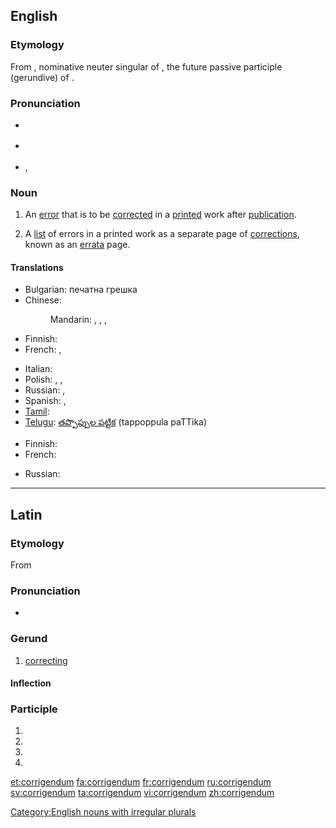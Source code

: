 {{was wotd|2010|October|14}}
==English==

===Etymology===
From {{etyl|la}} {{term|corrigendum|lang=la}}, nominative neuter singular of {{term|corrigendus|lang=la}}, the future passive participle (gerundive) of {{term|corrigo|corrigō|I correct|lang=la}}.

===Pronunciation===
* {{a|UK}} {{IPA|/ˌkɒɹ.ɪˈdʒɛn.dəm/|/ˌkɒɹ.ɪˈgɛn.dəm/}}
* {{a|US}} {{IPA|/ˌkɔɹ.ɨˈdʒɛn.dəm/|/ˌkɔɹ.ɨˈgɛn.dəm/}}
* {{audio|en-us-corrigendum.ogg|Audio (US)}}, {{audio|en-us-corrigendum-2.ogg|Audio (US)}}

===Noun===
{{en-noun|corrigend|a}}

# An [[error]] that is to be [[correct]]ed in a [[print]]ed work after [[publication]].
# {{usually|plural}} A [[list]] of errors in a printed work as a separate page of [[correction]]s, known as an [[errata]] page.

====Translations====
{{trans-top|error that is to be corrected in a printed work}}
* Bulgarian: печатна грешка
* Chinese:
*: Mandarin: {{t|cmn|勘誤|sc=Hani}}, {{t|cmn|勘误|tr=kānwù|sc=Hani}}, {{qualifier|alternative form:}} {{t|cmn|刊誤|sc=Hani}}, {{t|cmn|刊误|sc=Hani}}
* Finnish: {{t|fi|painovirhe}}
* French: {{t|fr|erratum}}, {{t|fr|coquille}}
{{trans-mid}}
* Italian: {{t|it|refuso}}
* Polish: {{t|pl|corrigenda|f}}, {{t|pl|errata|f}}, {{t|pl|korekta|f}}
* Russian: {{t|ru|исправленная опечатка|sc=Cyrl}}, {{t|ru|поправка|f|sc=Cyrl}}
* Spanish: {{t|es|errata}}, {{t|es|gazapo}}
* [[Tamil]]: {{t|ta|pathippil thavaru|sc=Taml}}
* [[Telugu]]: [[తప్పొప్పుల పట్టిక]] (tappoppula paTTika)
{{trans-bottom}}

{{trans-top|list of errors in a printed work}}
* Finnish: {{t|fi|korjaukset|p}}
* French: {{t|fr|erratum|m}}
{{trans-mid}}
* Russian: {{t|ru|список опечаток|sc=Cyrl}}
{{trans-bottom}}

[[Category:English nouns with irregular plurals]]

----

==Latin==

===Etymology===
From {{term|corrigo|corrigō|I correct|lang=la}}

===Pronunciation===
* {{a|Classical}} {{IPA|/kor.riˈgen.dum/|lang=la}}

===Gerund===
{{la-gerund|corrigend}}

# [[correcting]]

====Inflection====
{{la-decl-gerund|corrigend}}

===Participle===
{{la-part-form|corrigendum}}

# {{inflection of|[[corrigendus#Latin|corrigendus]]||nom|n|s|lang=la}}
# {{inflection of|[[corrigendus#Latin|corrigendus]]||acc|m|s|lang=la}}
# {{inflection of|[[corrigendus#Latin|corrigendus]]||acc|n|s|lang=la}}
# {{inflection of|[[corrigendus#Latin|corrigendus]]||voc|n|s|lang=la}}

[[et:corrigendum]]
[[fa:corrigendum]]
[[fr:corrigendum]]
[[ru:corrigendum]]
[[sv:corrigendum]]
[[ta:corrigendum]]
[[vi:corrigendum]]
[[zh:corrigendum]]